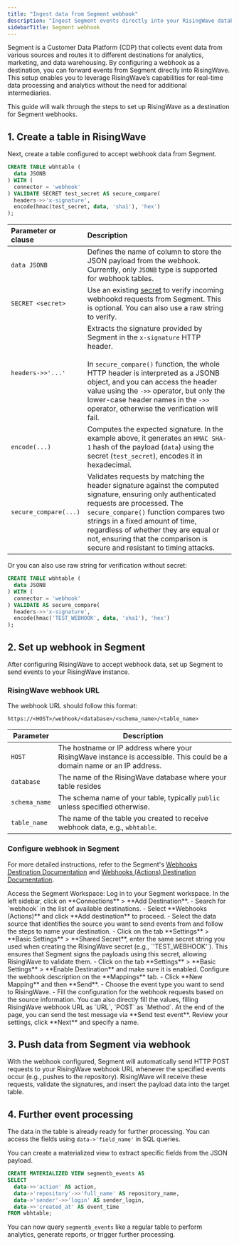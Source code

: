 ```yaml
---
title: "Ingest data from Segment webhook"
description: "Ingest Segment events directly into your RisingWave database for real-time processing and analytics."
sidebarTitle: Segment webhook
---
```


Segment is a Customer Data Platform (CDP) that collects event data from various sources and routes it to different destinations for analytics, marketing, and data warehousing. By configuring a webhook as a destination, you can forward events from Segment directly into RisingWave. This setup enables you to leverage RisingWave’s capabilities for real-time data processing and analytics without the need for additional intermediaries.

This guide will walk through the steps to set up RisingWave as a destination for Segment webhooks.

## 1. Create a table in RisingWave

Next, create a table configured to accept webhook data from Segment.

```sql
CREATE TABLE wbhtable (
  data JSONB
) WITH (
  connector = 'webhook'
) VALIDATE SECRET test_secret AS secure_compare(
  headers->>'x-signature',
  encode(hmac(test_secret, data, 'sha1'), 'hex')
);
```


| Parameter or clause | Description |
| :--------- | :-----------|
| `data JSONB` | Defines the name of column to store the JSON payload from the webhook. Currently, only `JSONB` type is supported for webhook tables. |
| `SECRET <secret>` | Use an existing [secret](/operate/manage-secrets) to verify incoming webhookd requests from Segment. This is optional. You can also use a raw string to verify.|
| `headers->>'...'` | Extracts the signature provided by Segment in the `x-signature` HTTP header. <br/> <br/> In `secure_compare()` function, the whole HTTP header is interpreted as a JSONB object, and you can access the header value using the `->>` operator, but only the lower-case header names in the `->>` operator, otherwise the verification will fail. |
| `encode(...)` | Computes the expected signature. In the example above, it generates an `HMAC SHA-1` hash of the payload (`data`) using the secret (`test_secret`), encodes it in hexadecimal. |
| `secure_compare(...)` | Validates requests by matching the header signature against the computed signature, ensuring only authenticated requests are processed. The `secure_compare()` function compares two strings in a fixed amount of time, regardless of whether they are equal or not, ensuring that the comparison is secure and resistant to timing attacks. |

Or you can also use raw string for verification without secret:

```sql
CREATE TABLE wbhtable (
  data JSONB
) WITH (
  connector = 'webhook'
) VALIDATE AS secure_compare(
  headers->>'x-signature',
  encode(hmac('TEST_WEBHOOK', data, 'sha1'), 'hex')
);
```

## 2. Set up webhook in Segment

After configuring RisingWave to accept webhook data, set up Segment to send events to your RisingWave instance.

### RisingWave webhook URL

The webhook URL should follow this format:
```
https://<HOST>/webhook/<database>/<schema_name>/<table_name>
```

| Parameter | Description |
|-----------|-------------|
| `HOST` | The hostname or IP address where your RisingWave instance is accessible. This could be a domain name or an IP address. |
| `database` | The name of the RisingWave database where your table resides |
| `schema_name` | The schema name of your table, typically `public` unless specified otherwise. |
| `table_name` | The name of the table you created to receive webhook data, e.g., `wbhtable`. |


### Configure webhook in Segment

For more detailed instructions, refer to the Segment's [Webhooks Destination Documentation](https://segment.com/docs/connections/destinations/catalog/webhooks/) and [Webhooks (Actions) Destination Documentation](https://segment.com/docs/connections/destinations/catalog/actions-webhook/).

<Steps>
<Step>
Access the Segment Workspace:  
Log in to your Segment workspace.
</Step>
<Step>
In the left sidebar, click on **Connections** > **Add Destination**.
- Search for `webhook` in the list of available destinations.
- Select **Webhooks (Actions)** and click **Add destination** to proceed.
</Step>
<Step>
- Select the data source that identifies the source you want to send events from and follow the steps to name your destination.
- Click on the tab **Settings** > **Basic Settings** > **Shared Secret**, enter the same secret string you used when creating the RisingWave secret (e.g., `'TEST_WEBHOOK'`). This ensures that Segment signs the payloads using this secret, allowing RisingWave to validate them.
- Click on the tab **Settings** > **Basic Settings** > **Enable Destination** and make sure it is enabled.
</Step>
<Step>
Configure the webhook description on the **Mappings** tab.
- Click **New Mapping** and then **Send**.
- Choose the event type you want to send to RisingWave.
- Fill the configuration for the webhook requests based on the source information. You can also directly fill the values, filling RisingWave webhook URL as `URL`, `POST` as `Method`. 
</Step>
At the end of the page, you can send the test message via **Send test event**.
Review your settings, click **Next** and specify a name.
</Steps>

## 3. Push data from Segment via webhook

With the webhook configured, Segment will automatically send HTTP POST requests to your RisingWave webhook URL whenever the specified events occur (e.g., pushes to the repository). RisingWave will receive these requests, validate the signatures, and insert the payload data into the target table.

## 4. Further event processing

The data in the table is already ready for further processing. You can access the fields using `data->'field_name'` in SQL queries.

You can create a materialized view to extract specific fields from the JSON payload.

```sql
CREATE MATERIALIZED VIEW segmentb_events AS
SELECT
  data->>'action' AS action,
  data->'repository'->>'full_name' AS repository_name,
  data->'sender'->>'login' AS sender_login,
  data->>'created_at' AS event_time
FROM wbhtable;
```

You can now query `segmentb_events` like a regular table to perform analytics, generate reports, or trigger further processing.